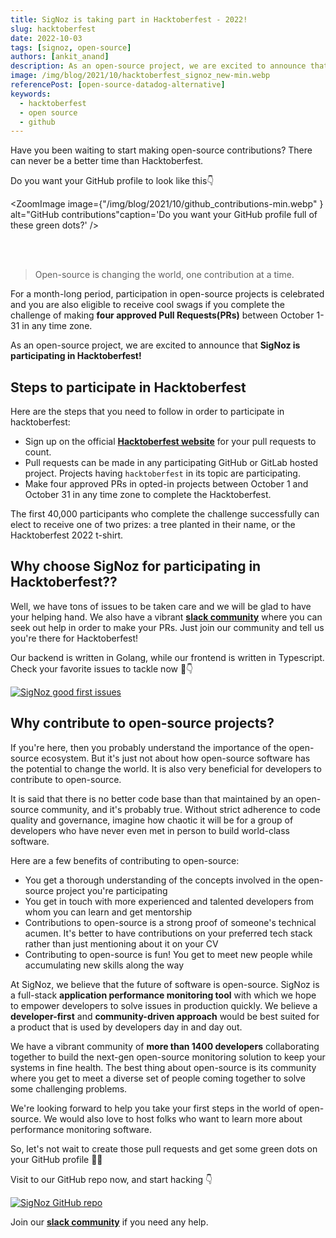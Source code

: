 ```yaml
---
title: SigNoz is taking part in Hacktoberfest - 2022!
slug: hacktoberfest
date: 2022-10-03
tags: [signoz, open-source]
authors: [ankit_anand]
description: As an open-source project, we are excited to announce that SigNoz is participating in Hacktoberfest 2022!..
image: /img/blog/2021/10/hacktoberfest_signoz_new-min.webp
referencePost: [open-source-datadog-alternative]
keywords:
  - hacktoberfest
  - open source
  - github
---
```


<head>
  <link rel="canonical" href="https://signoz.io/blog/hacktoberfest/"/>
</head>

Have you been waiting to start making open-source contributions? There can never be a better time than Hacktoberfest.



Do you want your GitHub profile to look like this👇

<ZoomImage
    image={"/img/blog/2021/10/github_contributions-min.webp" } alt="GitHub contributions"caption='Do you want your GitHub profile full of these green dots?'
/>

<br></br>

>Open-source is changing the world, one contribution at a time.

For a month-long period, participation in open-source projects is celebrated and you are also eligible to receive cool swags if you complete the challenge of making **four approved Pull Requests(PRs)** between October 1-31 in any time zone.

As an open-source project, we are excited to announce that **SigNoz is participating in Hacktoberfest!**

## Steps to participate in Hacktoberfest
Here are the steps that you need to follow in order to participate in hacktoberfest:

- Sign up on the official **[Hacktoberfest website](https://hacktoberfest.com/)** for your pull requests to count.
- Pull requests can be made in any participating GitHub or GitLab hosted project. Projects having `hacktoberfest` in its topic are participating.
- Make four approved PRs in opted-in projects between October 1 and October 31 in any time zone to complete the Hacktoberfest.

The first 40,000 participants who complete the challenge successfully can elect to receive one of two prizes: a tree planted in their name, or the Hacktoberfest 2022 t-shirt.

## Why choose SigNoz for participating in Hacktoberfest??
Well, we have tons of issues to be taken care and we will be glad to have your helping hand. We also have a vibrant **[slack community](https://signoz.io/slack)** where you can seek out help in order to make your PRs. Just join our community and tell us you're there for Hacktoberfest!

Our backend is written in Golang, while our frontend is written in Typescript. Check your favorite issues to tackle now 🤺👇

[![SigNoz good first issues](/img/blog/2021/10/hacktoberfest_signoz_first_issues.webp)](https://github.com/SigNoz/signoz/issues?q=is%3Aissue+is%3Aopen+label%3A%22good+first+issue%22)

## Why contribute to open-source projects?
If you're here, then you probably understand the importance of the open-source ecosystem. But it's just not about how open-source software has the potential to change the world. It is also very beneficial for developers to contribute to open-source.

 It is said that there is no better code base than that maintained by an open-source community, and it's probably true. Without strict adherence to code quality and governance, imagine how chaotic it will be for a group of developers who have never even met in person to build world-class software.

Here are a few benefits of contributing to open-source:

- You get a thorough understanding of the concepts involved in the open-source project you're participating
- You get in touch with more experienced and talented developers from whom you can learn and get mentorship
- Contributions to open-source is a strong proof of someone's technical acumen. It's better to have contributions on your preferred tech stack rather than just mentioning about it on your CV
- Contributing to open-source is fun! You get to meet new people while accumulating new skills along the way

At SigNoz, we believe that the future of software is open-source. SigNoz is a full-stack **application performance monitoring tool** with which we hope to empower developers to solve issues in production quickly. We believe a **developer-first** and **community-driven approach** would be best suited for a product that is used by developers day in and day out.

We have a vibrant community of **more than 1400 developers** collaborating together to build the next-gen open-source monitoring solution to keep your systems in fine health. The best thing about open-source is its community where you get to meet a diverse set of people coming together to solve some challenging problems.

We're looking forward to help you take your first steps in the world of open-source. We would also love to host folks who want to learn more about performance monitoring software.

So, let's not wait to create those pull requests and get some green dots on your GitHub profile 🥳🎉



Visit to our GitHub repo now, and start hacking 👇

[![SigNoz GitHub repo](/img/blog/common/signoz_github.webp)](https://github.com/SigNoz/signoz)

Join our **[slack community](https://signoz.io/slack)** if you need any help.
